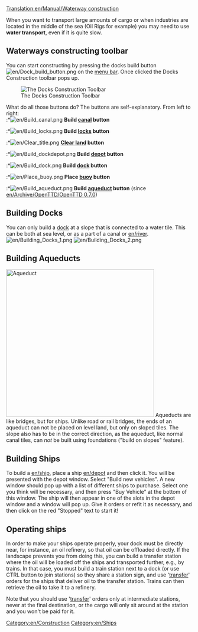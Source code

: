 [[Translation:en/Manual/Waterway construction]]
{{en/Table of contents}}

When you want to transport large amounts of cargo or when industries are located in the middle of the sea (Oil Rigs for example) you may need to use '''water transport''', even if it is quite slow.
==Waterways constructing toolbar==
You can start constructing by pressing the docks build button [[File:en/Dock build button.png]] on the [[en/Manual/Game interface|menu bar]]. Once clicked the Docks Construction toolbar pops up.

[[File:en/Dock toolbar.png|center|none|frame|The Docks Construction Toolbar]]

What do all those buttons do? The buttons are self-explanatory. From left to right:<br>
:*[[File:en/Build canal.png]] '''Build [[en/Canals|canal]] button'''
:*[[File:en/Build locks.png]] '''Build [[en/Locks|locks]] button'''
:*[[File:en/Clear title.png]] '''[[en/Manual/Landscaping|Clear land]] button'''
:*[[File:en/Build dockdepot.png]] '''Build [[en/Manual/Depots|depot]] button'''
:*[[File:en/Build dock.png]] '''Build [[en/Docks|dock]] button'''
:*[[File:en/Place buoy.png]] '''Place [[en/Buoy|buoy]] button'''
:*[[File:en/Build aqueduct.png]] '''Build [[en/Manual/Waterway construction#Building Aqueducts|aqueduct]] button''' (since [[en/Archive/OpenTTD/OpenTTD 0.7.0]])

==Building Docks==
You can only build a [[en/docks|dock]] at a slope that is connected to a water tile. This can be both at sea level, or as a part of a canal or [[en/river]].
[[File:en/Building Docks 1.png|left]] [[File:en/Building Docks 2.png]]

==Building Aqueducts==
[[File:en/Aqueduct.png|thumb|400px|Aqueduct]]
Aqueducts are like bridges, but for ships. Unlike road or rail bridges, the ends of an aqueduct can not be placed on level land, but only on sloped tiles. The slope also has to be in the correct direction, as the aqueduct, like normal canal tiles, can ''not'' be built using foundations ("build on slopes" feature).<br style="clear:both;">

==Building Ships==
To build a [[en/ship]], place a ship [[en/depot]] and then click it. You will be presented with the depot window. Select "Build new vehicles". A new window should pop up with a list of different ships to purchase. Select one you think will be necessary, and then press "Buy Vehicle" at the bottom of this window. The ship will then appear in one of the slots in the depot window and a window will pop up. Give it orders or refit it as necessary, and then click on the red "Stopped" text to start it!

==Operating ships==
In order to make your ships operate properly, your dock must be directly near, for instance, an oil refinery, so that oil can be offloaded directly. If the landscape prevents you from doing this, you can build a transfer station where the oil will be loaded off the ships and transported further, e.g., by trains. In that case, you must build a train station next to a dock (or use CTRL button to join stations) so they share a station sign, and use '[[en/Manual/Orders#Transfer|transfer]]' orders for the ships that deliver oil to the transfer station. Trains can then retrieve the oil to take it to a refinery.

Note that you should use '[[en/Manual/Orders#Transfer|transfer]]' orders only at intermediate stations, never at the final destination, or the cargo will only sit around at the station and you won't be paid for it.
[[Category:en/Construction]]
[[Category:en/Ships]]